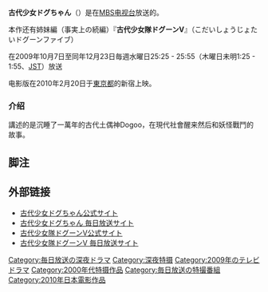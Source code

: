 {{unreferenced|time=2016-05-07T13:48:31+00:00}}
'''古代少女ドグちゃん'''（{{lang-ja|こだいしょうじょドグちゃん}}）是在[[MBS电视台|MBS电视台]]放送的{{link-ja|特摄剧|特撮テレビ番組一覧}}。

本作还有姉妹編（事実上の続編）『'''古代少女隊ドグーンV'''』（こだいしょうじょたいドグーンファイブ）

在2009年10月7日至同年12月23日毎週水曜日25:25 - 25:55（木曜日未明1:25 - 1:55、[[日本標準時|JST]]）放送

电影版在2010年2月20日于[[東京都|東京都]]的新宿上映。
===介绍===
講述的是沉睡了一萬年的古代土偶神Dogoo，在現代社會醒来然后和妖怪戰鬥的故事。
== 脚注 ==
<references/>
== 外部链接==
* [http://doguchan.jp/ 古代少女ドグちゃん公式サイト]{{Wayback|url=http://doguchan.jp/ |date=20160623031230 }}
* [http://www.mbs.jp/doguchan/ 古代少女ドグちゃん 毎日放送サイト]{{Wayback|url=http://www.mbs.jp/doguchan/ |date=20160522071320 }}
* [http://dogoon5.jp/ 古代少女隊ドグーンV公式サイト]{{Wayback|url=http://dogoon5.jp/ |date=20160411150036 }}
* [http://www.mbs.jp/dogoon5/ 古代少女隊ドグーンV 毎日放送サイト]{{Wayback|url=http://www.mbs.jp/dogoon5/ |date=20160305013837 }}
{{Tv-stub}}

{{DEFAULTSORT:こたいしようしよとくちやん}}
[[Category:毎日放送の深夜ドラマ|Category:毎日放送の深夜ドラマ]]
[[Category:深夜特摄|Category:深夜特摄]]
[[Category:2009年のテレビドラマ|Category:2009年のテレビドラマ]]
[[Category:2000年代特摄作品|Category:2000年代特摄作品]]
[[Category:毎日放送の特撮番組|Category:毎日放送の特撮番組]]
[[Category:2010年日本電影作品|Category:2010年日本電影作品]]